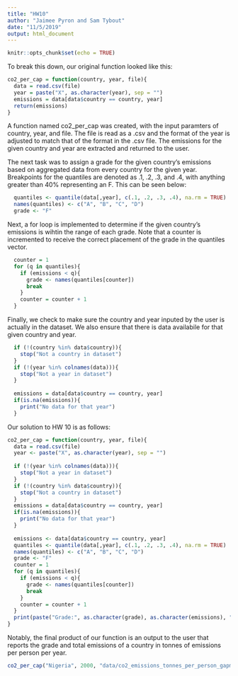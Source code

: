 ---
title: "HW10"
author: "Jaimee Pyron and Sam Tybout"
date: "11/5/2019"
output: html_document
---

```{r setup, include=FALSE}
knitr::opts_chunk$set(echo = TRUE)
```


To break this down, our original function looked like this:
```{r, echo=FALSE}
co2_per_cap = function(country, year, file){
  data = read.csv(file)
  year = paste("X", as.character(year), sep = "")
  emissions = data[data$country == country, year]
  return(emissions)
}
```
A function named co2_per_cap was created, with the input paramters of country, year, and file. The file is read as a .csv and the format of the year is adjusted to match that of the format in the .csv file. The emissions for the given country and year are extracted and returned to the user.

The next task was to assign a grade for the given country's emissions based on aggregated data from every country for the given year. Breakpoints for the quantiles are denoted as .1, .2, .3, and .4, with anything greater than 40% representing an F. This can be seen below:
```{r, echo=FALSE}
  quantiles <- quantile(data[,year], c(.1, .2, .3, .4), na.rm = TRUE)
  names(quantiles) <- c("A", "B", "C", "D")
  grade <- "F"
```


Next, a for loop is implemented to determine if the given country's emissions is wihtin the range of each grade. Note that a counter is incremented to receive the correct placement of the grade in the quantiles vector.
```{r, echo=FALSE}
  counter = 1
  for (q in quantiles){
    if (emissions < q){
      grade <- names(quantiles[counter])
      break
    }
    counter = counter + 1
  }
```


Finally, we check to make sure the country and year inputed by the user is actually in the dataset. We also ensure that there is data availabile for that given country and year.
```{r, echo = FALSE}
  if (!(country %in% data$country)){
    stop("Not a country in dataset")
  }
  if (!(year %in% colnames(data))){
    stop("Not a year in dataset")
  }
  
  emissions = data[data$country == country, year]
  if(is.na(emissions)){
    print("No data for that year")
  }
```

Our solution to HW 10 is as follows:
```{r, echo=FALSE}
co2_per_cap = function(country, year, file){
  data = read.csv(file)
  year <- paste("X", as.character(year), sep = "")
  
  if (!(year %in% colnames(data))){
    stop("Not a year in dataset")
  }
  if (!(country %in% data$country)){
    stop("Not a country in dataset")
  }
  emissions = data[data$country == country, year]
  if(is.na(emissions)){
    print("No data for that year")
  }
  
  emissions <- data[data$country == country, year]
  quantiles <- quantile(data[,year], c(.1, .2, .3, .4), na.rm = TRUE)
  names(quantiles) <- c("A", "B", "C", "D")
  grade <- "F"
  counter = 1
  for (q in quantiles){
    if (emissions < q){
      grade <- names(quantiles[counter])
      break
    }
    counter = counter + 1
  }
  print(paste("Grade:", as.character(grade), as.character(emissions), "tonnes of emissions per person per year"))
}
```
Notably, the final product of our function is an output to the user that reports the grade and total emissions of a country in tonnes of emissions per person per year.


```{r}
co2_per_cap("Nigeria", 2000, "data/co2_emissions_tonnes_per_person_gapminder.csv")
```
